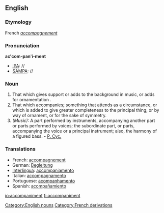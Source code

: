 ==English==

===Etymology===
French ''[[accompagnement]]''

===Pronunciation===
{{rfp}}

'''ac'com-pan'i-ment'''
*[[IPA]]: //
*[[SAMPA]]: //

===Noun===
{{en-noun-reg}}

# That which gives support or adds to the background in music, or adds for ornamentation .
# That which accompanies; something that attends as a circumstance, or which is added to give greater completeness to the principal thing, or by way of ornament, or for the sake of symmetry.
# ''(Music):'' A part performed by instruments, accompanying another part or parts performed by voices; the subordinate part, or parts, accompanying the voice or a principal instrument; also, the harmony of a figured bass. - [[P. Cyc.]]

===Translations===
*French: [[accompagnement]]
*German: [[Begleitung]]
*[[Interlingua]]: [[accompaniamento]]
*Italian: [[accompagnamento]]
*Portuguese: [[acompanhamento]]
*Spanish: [[acompañamiento]]

[[Category:English nouns]]
[[Category:French derivations]]

[[io:accompaniment]]
[[fi:accompaniment]]